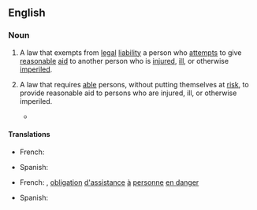 ==English==
{{wikipedia}}

===Noun===
{{en-noun|head=[[Good Samaritan]] [[law]]}}

# {{lb|en|legal}} A law that exempts from [[legal]] [[liability]] a person who [[attempt]]s to give [[reasonable]] [[aid]] to another person who is [[injure]]d, [[ill]], or otherwise [[imperil]]ed.
# {{lb|en|legal}} A law that requires [[able]] persons, without putting themselves at [[risk]], to provide reasonable aid to persons who are injured, ill, or otherwise imperiled.
#* {{quote-journal|en|author=Eduardo Medina|title=As a Woman Was Raped, Train Riders Failed to Intervene, Police Say|work=The New York Times|date=2021-10-17|url=https://www.nytimes.com/2021/10/17/us/riders-watched-woman-raped-septa.html|issn=0362-4331|passage=It was not immediately clear what those charges could be, and Mr. Bernhardt said he did not want to speculate. He added that Pennsylvania does not have a '''good Samaritan law''' and said it would be “very difficult to bring charges against those” who witnessed the attack but did not intervene.}}

====Translations====
{{trans-top|law that exempts from legal liability}}
* French: {{t|fr|loi du bon Samaritain|f}}
{{trans-mid}}
* Spanish: {{t|es|ley del buen samaritano|f}}
{{trans-bottom}}

{{trans-top|law that requires to provide aid to persons}}
* French: {{t|fr|loi du bon Samaritain|f}}, {{qualifier|France}} [[obligation]] [[d']][[assistance]] [[à]] [[personne]] [[en danger]]
{{trans-mid}}
* Spanish: {{t|es|ley del buen samaritano|f}}
{{trans-bottom}}
{{C|en|Medicine}}